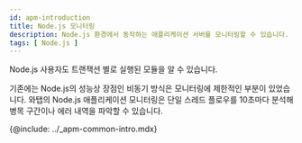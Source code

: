```yaml
---
id: apm-introduction
title: Node.js 모니터링
description: Node.js 환경에서 동작하는 애플리케이션 서버를 모니터링할 수 있습니다.
tags: [ Node.js ]
---
```


Node.js 사용자도 트랜잭션 별로 실행된 모듈을 알 수 있습니다.

기존에는 Node.js의 성능상 장점인 비동기 방식은 모니터링에 제한적인 부분이 있었습니다. 와탭의 Node.js 애플리케이션 모니터링은 단일 스레드 플로우를 10초마다 분석해 병목 구간이나 에러 내역을 파악할 수 있습니다.

{@include: ../_apm-common-intro.mdx} 